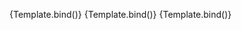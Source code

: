 
<Meta
	title="Components/InputText/Icon"
	component={VvInputText}
	args={defaultArgs}
	argTypes={argTypes}
/>

<Canvas>
	<Story
		name="Default"
		args={{
			icon: 'heart'
		}}
		argTypes={{
			icon: {
				control: {
					disable: true
				}
			}
		}}
		play={defaultTest}>
		{Template.bind()}
	</Story>
</Canvas>

<Canvas>
	<Story
		name="Left"
		args={{
			icon: 'heart',
			iconPosition: 'left'
		}}
		argTypes={{
			icon: {
				control: {
					disable: true
				}
			},
			iconPosition: {
				control: {
					disable: true
				}
			}
		}}
		play={defaultTest}>
		{Template.bind()}
	</Story>
</Canvas>

<Canvas>
	<Story
		name="Src"
		args={{
			icon: {
				name: 'engineering',
				src: 'https://raw.githubusercontent.com/google/material-design-icons/master/src/social/engineering/materialicons/24px.svg'
			}
		}}
		argTypes={{
			icon: {
				control: {
					disable: true
				}
			}
		}}
		play={defaultTest}>
		{Template.bind()}
	</Story>
</Canvas>
